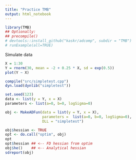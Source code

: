 ```yaml
---
title: "Practice TMB"
output: html_notebook
---
```


```r
library(TMB)
## Optionally:
## precompile()
# devtools::install_github("kaskr/adcomp", subdir = "TMB")
# runExample(all=TRUE)

```


Simulate data
```r
X = 1:30
Y = rnorm(30, mean = -2 + 0.25 * X, sd = exp(0.5))
plot(Y ~ X)
```

```r
compile("src/simpletest.cpp")
dyn.load(dynlib("simpletest"))
```



```r
set.seed(123)
data <- list(y = Y, x = X)
parameters <- list(a=0, b=0, logSigma=0)

obj <- MakeADFun(data = list(y = Y, x = X), 
                 parameters =  list(a=0, b=0, logSigma=0), 
                 DLL = "simpletest")

obj$hessian <- TRUE
opt <- do.call("optim", obj)
opt
opt$hessian ## <-- FD hessian from optim
obj$he()    ## <-- Analytical hessian
sdreport(obj)
```

